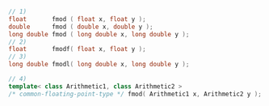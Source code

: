 ```cpp
// 1)
float       fmod ( float x, float y );
double      fmod ( double x, double y );
long double fmod ( long double x, long double y );
// 2)
float       fmodf( float x, float y );
// 3)
long double fmodl( long double x, long double y );
```
```cpp title="Additional Overloads"
// 4)
template< class Arithmetic1, class Arithmetic2 >
/* common-floating-point-type */ fmod( Arithmetic1 x, Arithmetic2 y );
```

